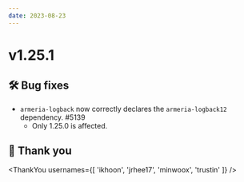 ```yaml
---
date: 2023-08-23
---
```


# v1.25.1

## 🛠️ Bug fixes

- `armeria-logback` now correctly declares the `armeria-logback12` dependency. #5139
  - Only 1.25.0 is affected.

## 🙇 Thank you

<ThankYou usernames={[
  'ikhoon',
  'jrhee17',
  'minwoox',
  'trustin'
]} />